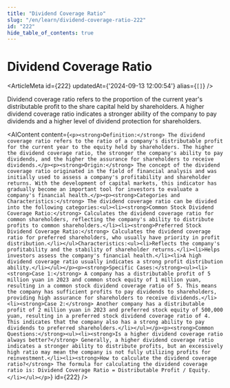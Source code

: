 ```yaml
---
title: "Dividend Coverage Ratio"
slug: "/en/learn/dividend-coverage-ratio-222"
id: "222"
hide_table_of_contents: true
---
```



# Dividend Coverage Ratio

<ArticleMeta id={222} updatedAt={'2024-09-13 12:00:54'} alias={`[]`} />
<div className='border-solid border-b border-t-0 my-4 border-[var(--ifm-color-gray-300)]' />

Dividend coverage ratio refers to the proportion of the current year's distributable profit to the share capital held by shareholders. A higher dividend coverage ratio indicates a stronger ability of the company to pay dividends and a higher level of dividend protection for shareholders.

<AIContent content={`<p><strong>Definition:</strong> The dividend coverage ratio refers to the ratio of a company's distributable profit for the current year to the equity held by shareholders. The higher the dividend coverage ratio, the stronger the company's ability to pay dividends, and the higher the assurance for shareholders to receive dividends.</p><p><strong>Origin:</strong> The concept of the dividend coverage ratio originated in the field of financial analysis and was initially used to assess a company's profitability and shareholder returns. With the development of capital markets, this indicator has gradually become an important tool for investors to evaluate a company's financial health.</p><p><strong>Categories and Characteristics:</strong> The dividend coverage ratio can be divided into the following categories:<ul><li><strong>Common Stock Dividend Coverage Ratio:</strong> Calculates the dividend coverage ratio for common shareholders, reflecting the company's ability to distribute profits to common shareholders.</li><li><strong>Preferred Stock Dividend Coverage Ratio:</strong> Calculates the dividend coverage ratio for preferred shareholders, who usually have priority in profit distribution.</li></ul>Characteristics:<ul><li>Reflects the company's profitability and the stability of shareholder returns.</li><li>Helps investors assess the company's financial health.</li><li>A high dividend coverage ratio usually indicates a strong profit distribution ability.</li></ul></p><p><strong>Specific Cases:</strong><ul><li><strong>Case 1:</strong> A company has a distributable profit of 5 million yuan in 2023 and common stock equity of 1 million yuan, resulting in a common stock dividend coverage ratio of 5. This means the company has sufficient profits to pay dividends to shareholders, providing high assurance for shareholders to receive dividends.</li><li><strong>Case 2:</strong> Another company has a distributable profit of 2 million yuan in 2023 and preferred stock equity of 500,000 yuan, resulting in a preferred stock dividend coverage ratio of 4. This indicates that the company also has a strong ability to pay dividends to preferred shareholders.</li></ul></p><p><strong>Common Questions:</strong><ul><li><strong>Is a higher dividend coverage ratio always better?</strong> Generally, a higher dividend coverage ratio indicates a stronger ability to distribute profits, but an excessively high ratio may mean the company is not fully utilizing profits for reinvestment.</li><li><strong>How to calculate the dividend coverage ratio?</strong> The formula for calculating the dividend coverage ratio is: Dividend Coverage Ratio = Distributable Profit / Equity.</li></ul></p>`} id={222} />
